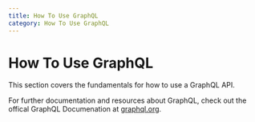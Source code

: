 ```yaml
---
title: How To Use GraphQL
category: How To Use GraphQL
---
```


# How To Use GraphQL

This section covers the fundamentals for how to use a GraphQL API. 

For further documentation and resources about GraphQL, check out the offical GraphQL Documenation at [graphql.org](https://graphql.org/).